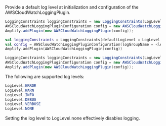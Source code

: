 Provide a default log level at initialization and configuration of the AWSCloudWatchLoggingPlugin.
<BlockSwitcher>
<Block name="Java">

```java
LoggingConstraints loggingConstraints = new LoggingConstraints(LogLevel.WARN);
AWSCloudWatchLoggingPluginConfiguration config = new AWSCloudWatchLoggingPluginConfiguration (<log-group-name>, <region>, loggingConstraints);
Amplify.addPlugin(new AWSCloudWatchLoggingPlugin(config));
```

</Block>
<Block name="Kotlin">

```kotlin
val loggingConstraints = LoggingConstraints(defaultLogLevel = LogLevel.WARN)
val config = AWSCloudWatchLoggingPluginConfiguration(logGroupName = <log-group-name>, region = <region>, loggingConstraints = loggingConstraints)
Amplify.addPlugin(AWSCloudWatchLoggingPlugin(config))
```
</Block>
<Block name="RxJava">

```java
LoggingConstraints loggingConstraints = new LoggingConstraints(LogLevel.WARN);
AWSCloudWatchLoggingPluginConfiguration config = new AWSCloudWatchLoggingPluginConfiguration (<log-group-name>,<region>, loggingConstraints);
Amplify.addPlugin(new AWSCloudWatchLoggingPlugin(config));
```

</Block>
</BlockSwitcher>

The following are supported log levels:
```java
LogLevel.ERROR
LogLevel.WARN
LogLevel.INFO
LogLevel.DEBUG
LogLevel.VERBOSE
LogLevel.NONE
```
Setting the log level to LogLevel.none effectively disables logging.

